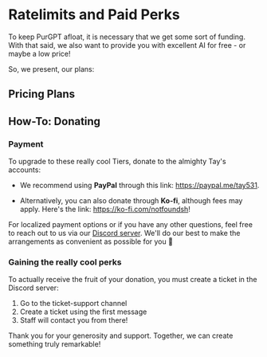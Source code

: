 
# Ratelimits and Paid Perks

To keep PurGPT afloat, it is necessary that we get some sort of funding. With that said, we also want to provide you with excellent AI for free - or maybe a low price! 

So, we present, our plans:

## Pricing Plans

<Pricing />

## How-To: Donating

<Steps>

### Payment

To upgrade to these <DonatorOnly>really cool Tiers</DonatorOnly>, donate to the almighty Tay's accounts:

- We recommend using __PayPal__ through this link: https://paypal.me/tay531.

- Alternatively, you can also donate through __Ko-fi__, although fees may apply. Here's the link: https://ko-fi.com/notfoundsh!

For localized payment options or if you have any other questions, feel free to reach out to us via our [Discord server](https://discord.gg/9PU85As8Pd). We'll do our best to make the arrangements as convenient as possible for you 💖

### Gaining the <DonatorOnly>really cool perks</DonatorOnly>

To actually receive the fruit of your donation, you must create a ticket in the Discord server:

1. Go to the <DiscordChannel link="https://discord.com/channels/1117511140440821852/1119644474990145566/1119645732870311957">ticket-support</DiscordChannel> channel
2. Create a ticket using the first message
3. Staff will contact you from there!

</Steps>
Thank you for your generosity and support. Together, we can create something truly remarkable!